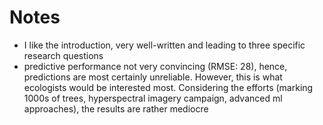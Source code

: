 # Notes

- I like the introduction, very well-written and leading to three specific research questions
- predictive performance not very convincing (RMSE: 28), hence, predictions are most certainly unreliable.
However, this is what ecologists would be interested most.
Considering the efforts (marking 1000s of trees, hyperspectral imagery campaign, advanced ml approaches), the results are rather mediocre


